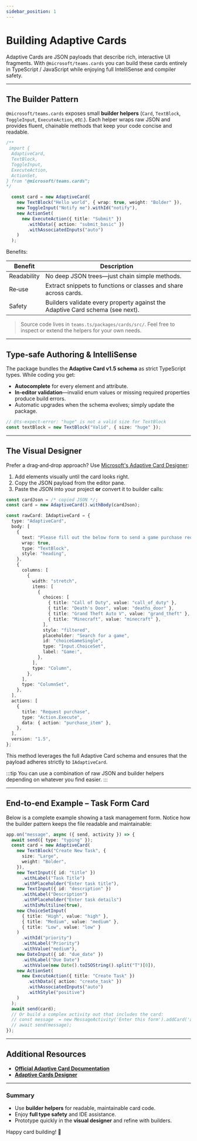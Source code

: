 ```yaml
---
sidebar_position: 1
---
```



# Building Adaptive Cards

Adaptive Cards are JSON payloads that describe rich, interactive UI fragments.
With `@microsoft/teams.cards` you can build these cards entirely in TypeScript / JavaScript while enjoying full IntelliSense and compiler safety.

---

## The Builder Pattern

`@microsoft/teams.cards` exposes small **builder helpers** (`Card`, `TextBlock`, `ToggleInput`, `ExecuteAction`, _etc._).
Each helper wraps raw JSON and provides fluent, chainable methods that keep your code concise and readable.

```ts
/**
 import {
  AdaptiveCard,
  TextBlock,
  ToggleInput,
  ExecuteAction,
  ActionSet,
} from "@microsoft/teams.cards";
*/

  const card = new AdaptiveCard(
    new TextBlock("Hello world", { wrap: true, weight: "Bolder" }),
    new ToggleInput("Notify me").withId("notify"),
    new ActionSet(
      new ExecuteAction({ title: "Submit" })
        .withData({ action: "submit_basic" })
        .withAssociatedInputs("auto")
    )
  );
```

Benefits:

| Benefit     | Description                                                                   |
| ----------- | ----------------------------------------------------------------------------- |
| Readability | No deep JSON trees—just chain simple methods.                                 |
| Re‑use      | Extract snippets to functions or classes and share across cards.              |
| Safety      | Builders validate every property against the Adaptive Card schema (see next). |

> Source code lives in `teams.ts/packages/cards/src/`. Feel free to inspect or extend the helpers for your own needs.

---

## Type‑safe Authoring & IntelliSense

The package bundles the **Adaptive Card v1.5 schema** as strict TypeScript types.
While coding you get:

- **Autocomplete** for every element and attribute.
- **In‑editor validation**—invalid enum values or missing required properties produce build errors.
- Automatic upgrades when the schema evolves; simply update the package.

```ts
// @ts-expect-error: "huge" is not a valid size for TextBlock
const textBlock = new TextBlock("Valid", { size: "huge" });
```

---

## The Visual Designer

Prefer a drag‑and‑drop approach? Use [Microsoft's Adaptive Card Designer](https://adaptivecards.microsoft.com/designer.html):

1. Add elements visually until the card looks right.
2. Copy the JSON payload from the editor pane.
3. Paste the JSON into your project **or** convert it to builder calls:

```typescript
const cardJson = /* copied JSON */;
const card = new AdaptiveCard().withBody(cardJson);
```

```ts
const rawCard: IAdaptiveCard = {
  type: "AdaptiveCard",
  body: [
    {
      text: "Please fill out the below form to send a game purchase request.",
      wrap: true,
      type: "TextBlock",
      style: "heading",
    },
    {
      columns: [
        {
          width: "stretch",
          items: [
            {
              choices: [
                { title: "Call of Duty", value: "call_of_duty" },
                { title: "Death's Door", value: "deaths_door" },
                { title: "Grand Theft Auto V", value: "grand_theft" },
                { title: "Minecraft", value: "minecraft" },
              ],
              style: "filtered",
              placeholder: "Search for a game",
              id: "choiceGameSingle",
              type: "Input.ChoiceSet",
              label: "Game:",
            },
          ],
          type: "Column",
        },
      ],
      type: "ColumnSet",
    },
  ],
  actions: [
    {
      title: "Request purchase",
      type: "Action.Execute",
      data: { action: "purchase_item" },
    },
  ],
  version: "1.5",
};
```

This method leverages the full Adaptive Card schema and ensures that the payload adheres strictly to `IAdaptiveCard`.

:::tip
You can use a combination of raw JSON and builder helpers depending on whatever you find easier.
:::

---

## End‑to‑end Example – Task Form Card

Below is a complete example showing a task management form. Notice how the builder pattern keeps the file readable and maintainable:

```ts
app.on("message", async ({ send, activity }) => {
  await send({ type: "typing" });
  const card = new AdaptiveCard(
    new TextBlock("Create New Task", {
      size: "Large",
      weight: "Bolder",
    }),
    new TextInput({ id: "title" })
      .withLabel("Task Title")
      .withPlaceholder("Enter task title"),
    new TextInput({ id: "description" })
      .withLabel("Description")
      .withPlaceholder("Enter task details")
      .withIsMultiline(true),
    new ChoiceSetInput(
      { title: "High", value: "high" },
      { title: "Medium", value: "medium" },
      { title: "Low", value: "low" }
    )
      .withId("priority")
      .withLabel("Priority")
      .withValue("medium"),
    new DateInput({ id: "due_date" })
      .withLabel("Due Date")
      .withValue(new Date().toISOString().split("T")[0]),
    new ActionSet(
      new ExecuteAction({ title: "Create Task" })
        .withData({ action: "create_task" })
        .withAssociatedInputs("auto")
        .withStyle("positive")
    )
  );
  await send(card);
  // Or build a complex activity out that includes the card:
  // const message  = new MessageActivity('Enter this form').addCard('adaptive', card);
  // await send(message);
});
```

---

## Additional Resources

- [**Official Adaptive Card Documentation**](https://adaptivecards.microsoft.com/)
- [**Adaptive Cards Designer**](https://adaptivecards.microsoft.com/designer.html)

---

### Summary

- Use **builder helpers** for readable, maintainable card code.
- Enjoy **full type safety** and IDE assistance.
- Prototype quickly in the **visual designer** and refine with builders.

Happy card building! 🎉
